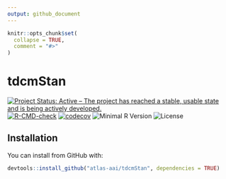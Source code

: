 ```yaml
---
output: github_document
---
```


<!-- README.md is generated from README.Rmd. Please edit that file -->

```r
knitr::opts_chunk$set(
  collapse = TRUE,
  comment = "#>"
)
```

# tdcmStan

<!-- badges: start -->
[![Project Status: Active – The project has reached a stable, usable
state and is being actively
developed.](https://www.repostatus.org/badges/latest/active.svg)](https://www.repostatus.org/#active)
[![R-CMD-check](https://github.com/atlas-aai/tdcmStan/workflows/R-CMD-check/badge.svg)](https://github.com/atlas-aai/tdcmStan/actions)
[![codecov](https://codecov.io/gh/atlas-aai/tdcmStan/branch/main/graph/badge.svg?token=TECvfoOYHh)](https://app.codecov.io/gh/atlas-aai/tdcmStan)
![Minimal R
Version](https://img.shields.io/badge/R%3E%3D-3.5.0-blue.svg)
![License](https://img.shields.io/badge/License-GPL-blue.svg)
<!-- badges: end -->

## Installation

You can install from GitHub with:

```r
devtools::install_github("atlas-aai/tdcmStan", dependencies = TRUE)
```
